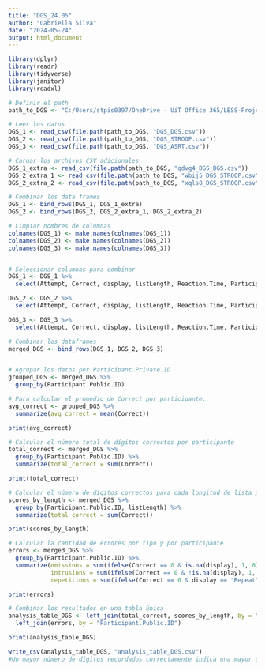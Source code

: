 ```yaml
---
title: "DGS_24.05"
author: "Gabriella Silva"
date: "2024-05-24"
output: html_document
---
```


```r
library(dplyr)
library(readr)
library(tidyverse)
library(janitor)
library(readxl)

# Definir el path
path_to_DGS <- "C:/Users/stpis0397/OneDrive - UiT Office 365/LESS-Project-with-RAs-2/Background/Gorilla/Session1"

# Leer los datos
DGS_1 <- read_csv(file.path(path_to_DGS, "DGS_DGS.csv"))
DGS_2 <- read_csv(file.path(path_to_DGS, "DGS_STROOP.csv"))
DGS_3 <- read_csv(file.path(path_to_DGS, "DGS_ASRT.csv"))

# Cargar los archivos CSV adicionales
DGS_1_extra <- read_csv(file.path(path_to_DGS, "qdvg4_DGS_DGS.csv"))
DGS_2_extra_1 <- read_csv(file.path(path_to_DGS, "wbij5_DGS_STROOP.csv"))
DGS_2_extra_2 <- read_csv(file.path(path_to_DGS, "xqls8_DGS_STROOP.csv"))

# Combinar los data frames
DGS_1 <- bind_rows(DGS_1, DGS_1_extra)
DGS_2 <- bind_rows(DGS_2, DGS_2_extra_1, DGS_2_extra_2)

# Limpiar nombres de columnas
colnames(DGS_1) <- make.names(colnames(DGS_1))
colnames(DGS_2) <- make.names(colnames(DGS_2))
colnames(DGS_3) <- make.names(colnames(DGS_3))


# Seleccionar columnas para combinar
DGS_1 <- DGS_1 %>%
  select(Attempt, Correct, display, listLength, Reaction.Time, Participant.Public.ID)

DGS_2 <- DGS_2 %>%
  select(Attempt, Correct, display, listLength, Reaction.Time, Participant.Public.ID)

DGS_3 <- DGS_3 %>%
  select(Attempt, Correct, display, listLength, Reaction.Time, Participant.Public.ID)

# Combinar los dataframes
merged_DGS <- bind_rows(DGS_1, DGS_2, DGS_3)


# Agrupar los datos por Participant.Private.ID
grouped_DGS <- merged_DGS %>%
  group_by(Participant.Public.ID)

# Para calcular el promedio de Correct por participante:
avg_correct <- grouped_DGS %>%
  summarize(avg_correct = mean(Correct))

print(avg_correct)

# Calcular el número total de dígitos correctos por participante
total_correct <- merged_DGS %>%
  group_by(Participant.Public.ID) %>%
  summarize(total_correct = sum(Correct))

print(total_correct)

# Calcular el número de dígitos correctos para cada longitud de lista por participante
scores_by_length <- merged_DGS %>%
  group_by(Participant.Public.ID, listLength) %>%
  summarize(total_correct = sum(Correct))

print(scores_by_length)

# Calcular la cantidad de errores por tipo y por participante
errors <- merged_DGS %>%
  group_by(Participant.Public.ID) %>%
  summarize(omissions = sum(ifelse(Correct == 0 & is.na(display), 1, 0)),
            intrusions = sum(ifelse(Correct == 0 & !is.na(display), 1, 0)),
            repetitions = sum(ifelse(Correct == 0 & display == "Repeat", 1, 0)))

print(errors)

# Combinar los resultados en una tabla única
analysis_table_DGS <- left_join(total_correct, scores_by_length, by = "Participant.Public.ID") %>%
  left_join(errors, by = "Participant.Public.ID")

print(analysis_table_DGS)

write_csv(analysis_table_DGS, "analysis_table_DGS.csv")
#Un mayor número de dígitos recordados correctamente indica una mayor capacidad de memoria de trabajo.
```

